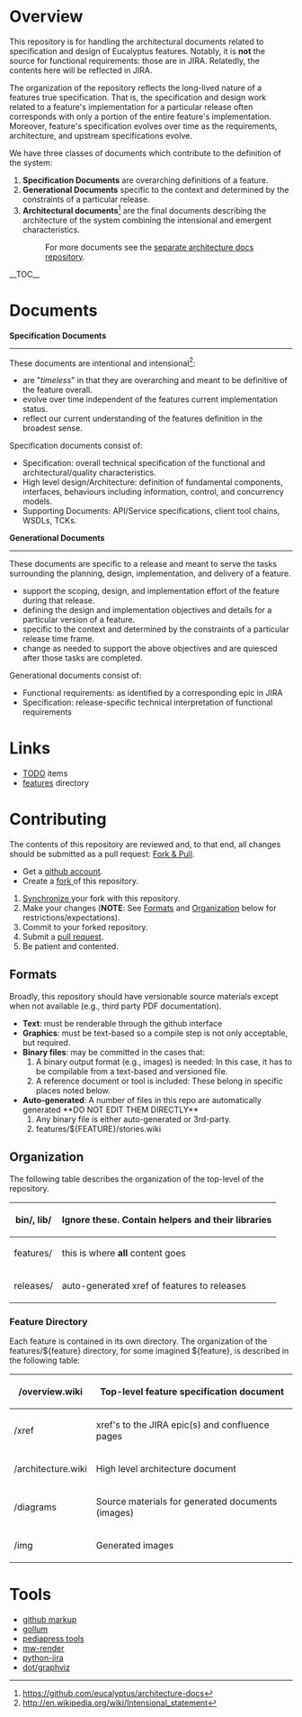 = Overview =
This repository is for handling the architectural documents related to specification and design of Eucalyptus features.  Notably, it is '''not''' the source for functional requirements:  those are in JIRA.  Relatedly, the contents here will be reflected in JIRA.

The organization of the repository reflects the long-lived nature of a features true specification.  That is, the specification and design work related to a feature's implementation for a particular release often corresponds with only a portion of the entire feature's implementation.  Moreover, feature's specification evolves over time as the requirements, architecture, and upstream specifications evolve.

We have three classes of documents which contribute to the definition of the system:
# '''Specification Documents''' are overarching definitions of a feature.
# '''Generational Documents''' specific to the context and determined by the constraints of a particular release.
# '''Architectural documents'''<ref>https://github.com/eucalyptus/architecture-docs</ref> are the final documents describing the architecture of the system combining the intensional and emergent characteristics.
#: For more documents see the [[https://github.com/eucalyptus/architecture-docs|separate architecture docs repository]].

__TOC__
= Documents =

'''Specification Documents''' 
----
These documents are intentional and intensional<ref>http://en.wikipedia.org/wiki/Intensional_statement</ref>:
* are "''timeless''" in that they are overarching and meant to be definitive of the feature overall.
* evolve over time independent of the features current implementation status.
* reflect our current understanding of the features definition in the broadest sense.

Specification documents consist of:
* Specification:  overall technical specification of the functional and architectural/quality characteristics.
* High level design/Architecture:  definition of fundamental components, interfaces, behaviours including information, control, and concurrency models.
* Supporting Documents: API/Service specifications, client tool chains, WSDLs, TCKs.

'''Generational Documents'''
----
These documents are specific to a release and meant to serve the tasks surrounding the planning, design, implementation, and delivery of a feature.
* support the scoping, design, and implementation effort of the feature during that release.
* defining the design and implementation objectives and details for a particular version of a feature.
* specific to the context and determined by the constraints of a particular release time frame.
* change as needed to support the above objectives and are quiesced after those tasks are completed.

Generational documents consist of:
* Functional requirements: as identified by a corresponding epic in JIRA
* Specification:  release-specific technical interpretation of functional requirements 

= Links =
* [[TODO]] items
* [[features]] directory

= Contributing =
The contents of this repository are reviewed and, to that end, all changes should be submitted as a pull request: [[https://help.github.com/articles/fork-a-repo|Fork & Pull]].

* Get a [[https://github.com/signup/free|github account]].
* Create a [[https://help.github.com/articles/fork-a-repo|fork ]] of this repository.
# [[https://help.github.com/articles/syncing-a-fork|Synchronize ]] your fork with this repository.
# Make your changes  ('''NOTE''': See [[#formats|Formats]] and [[#organization|Organization]] below for restrictions/expectations).
# Commit to your forked repository.
# Submit a [[https://help.github.com/articles/creating-a-pull-request|pull request]].
# Be patient and contented.

== Formats ==
Broadly, this repository should have versionable source materials except when not available (e.g., third party PDF documentation).

* '''Text''':  must be renderable through the github interface 
* '''Graphics''':  must be text-based so a compile step is not only acceptable, but required.  
* '''Binary files''': may be committed in the cases that:
*# A binary output format (e.g., images) is needed:  In this case, it has to be compilable from a text-based and versioned file.
*# A reference document or tool is included:  These belong in specific places noted below.
* '''Auto-generated''':  A number of files in this repo are automatically generated **DO NOT EDIT THEM DIRECTLY**
*# Any binary file is either auto-generated or 3rd-party.
*# features/${FEATURE}/stories.wiki


== Organization ==
The following table describes the organization of the top-level of the repository.
{|
! bin/, lib/
| Ignore these. Contain helpers and their libraries
|-
! features/
| this is where '''all''' content goes
|-
! releases/
| auto-generated xref of features to releases
|}

=== Feature Directory ===
Each feature is contained in its own directory.  The organization of the features/${feature} directory, for some imagined ${feature}, is described in the following table:
{|
! /overview.wiki
| Top-level feature specification document
|-
! /xref
| xref's to the JIRA epic(s) and confluence pages
|-
! /architecture.wiki
| High level architecture document
|-
! /diagrams
| Source materials for generated documents (images)
|-
! /img
| Generated images
|}

= Tools =
* [[https://github.com/github/markup|github markup]]
* [[https://github.com/github/gollum|gollum]]
* [[https://github.com/pediapress|pediapress tools]]
* [[http://mwlib.readthedocs.org/en/latest/installation.html|mw-render]]
* [[https://bitbucket.org/bspeakmon_atlassian/jira-python.git|python-jira]]
* [[http://www.graphviz.org/|dot/graphviz]]



<references/>
